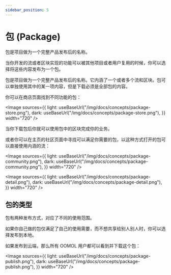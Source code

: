 ```yaml
---
sidebar_position: 5
---
```



# 包 (Package)

包是项目做为一个完整产品发布后的名称。

当你开发的流或者区块实现的功能可以被其他项目或者用户复用的时候，你可以选择将这些内容发布为一个包。

包是项目做为一个完整产品发布后的名称。它内涵了一个或者多个流和区块。包可以单独使用其中的某一项内容，但是下载必须是全部包的内容。

你可以在商店页面找到不同功能的包：

<Image
  sources={{
    light: useBaseUrl("/img/docs/concepts/package-store.png"),
    dark: useBaseUrl("/img/docs/concepts/package-store.png"),
  }}
  width="720"
/>

当你下载包后你就可以使用包中的区块完成你的业务。

或者你可以在主页的社区页面中寻找可以满足你需要的包，以这种方式打开的包可以直接使用内涵的流：

<Image
  sources={{
    light: useBaseUrl("/img/docs/concepts/package-community.png"),
    dark: useBaseUrl("/img/docs/concepts/package-community.png"),
  }}
  width="720"
/>

<Image
  sources={{
    light: useBaseUrl("/img/docs/concepts/package-detail.png"),
    dark: useBaseUrl("/img/docs/concepts/package-detail.png"),
  }}
  width="720"
/>

## 包的类型

包有两种发布方式，对应了不同的使用范围。

如果你自己做的包仅满足了自己的使用需要，而不想共享给别人别人时，你可以选择发布到本地。

如果发布到云端，那么所有 OOMOL 用户都可以看到并下载这个包：

<Image
  sources={{
    light: useBaseUrl("/img/docs/concepts/package-publish.png"),
    dark: useBaseUrl("/img/docs/concepts/package-publish.png"),
  }}
  width="720"
/>
